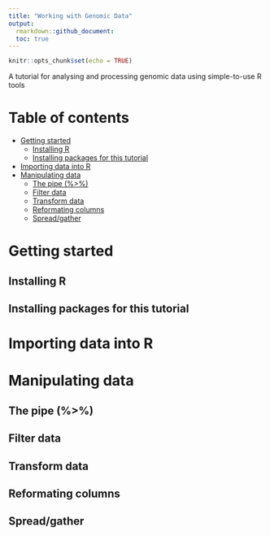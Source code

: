```yaml
---
title: "Working with Genomic Data"
output: 
  rmarkdown::github_document:
  toc: true
---
```


```r
knitr::opts_chunk$set(echo = TRUE)
```

A tutorial for analysing and processing genomic data using simple-to-use R tools

# Table of contents
- [Getting started](#Getting-started)
  * [Installing R](#Installing-R)
  * [Installing packages for this tutorial](#Installing-packages-for-this-tutorial)
- [Importing data into R](#Importing-data-into-R)
- [Manipulating data](#Manipulating-data)
  * [The pipe (%>%)](#The-pipe-(%>%))
  * [Filter data](#Filter-data)
  * [Transform data](#Transform-data)
  * [Reformating columns](#Reformating-columns)
  * [Spread/gather](#Spreadgather)

# Getting started
## Installing R
## Installing packages for this tutorial
# Importing data into R
# Manipulating data
## The pipe (%>%)
## Filter data
## Transform data
## Reformating columns
## Spread/gather
